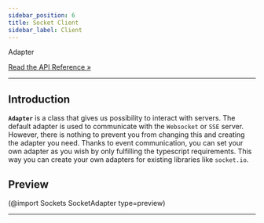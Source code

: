 ```yaml
---
sidebar_position: 6
title: Socket Client
sidebar_label: Client
---
```


<div class="api-link">
  <div class="api-link-title">Adapter</div>
  <div class="api-link-sub-title">

[Read the API Reference »](/api/Sockets/Class/SocketAdapter.mdx)

  </div>
</div>

---

## Introduction

**`Adapter`** is a class that gives us possibility to interact with servers. The default adapter is used to communicate
with the `Websocket` or `SSE` server. However, there is nothing to prevent you from changing this and creating the
adapter you need. Thanks to event communication, you can set your own adapter as you wish by only fulfilling the
typescript requirements. This way you can create your own adapters for existing libraries like `socket.io`.

## Preview

(@import Sockets SocketAdapter type=preview)

---
